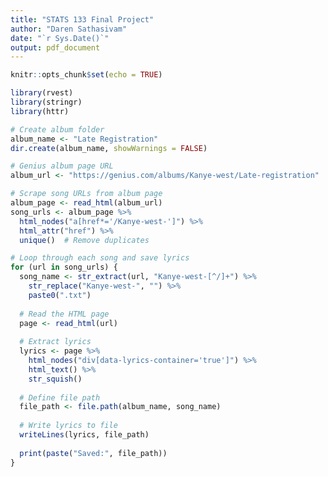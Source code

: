 ```yaml
---
title: "STATS 133 Final Project"
author: "Daren Sathasivam"
date: "`r Sys.Date()`"
output: pdf_document
---
```


```r
knitr::opts_chunk$set(echo = TRUE)
```

```r
library(rvest)
library(stringr)
library(httr)

# Create album folder
album_name <- "Late Registration"
dir.create(album_name, showWarnings = FALSE)

# Genius album page URL
album_url <- "https://genius.com/albums/Kanye-west/Late-registration"

# Scrape song URLs from album page
album_page <- read_html(album_url)
song_urls <- album_page %>%
  html_nodes("a[href*='/Kanye-west-']") %>%
  html_attr("href") %>%
  unique()  # Remove duplicates

# Loop through each song and save lyrics
for (url in song_urls) {
  song_name <- str_extract(url, "Kanye-west-[^/]+") %>%
    str_replace("Kanye-west-", "") %>%
    paste0(".txt")
  
  # Read the HTML page
  page <- read_html(url)
  
  # Extract lyrics
  lyrics <- page %>%
    html_nodes("div[data-lyrics-container='true']") %>%
    html_text() %>%
    str_squish()
  
  # Define file path
  file_path <- file.path(album_name, song_name)
  
  # Write lyrics to file
  writeLines(lyrics, file_path)
  
  print(paste("Saved:", file_path))
}
```

